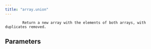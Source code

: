 ```yaml
---
title: "array.union"
---
```


            Return a new array with the elements of both arrays, with duplicates removed.
            

## Parameters
<ParamField body="other" type="ArrayColumn" required="true" >
</ParamField>
